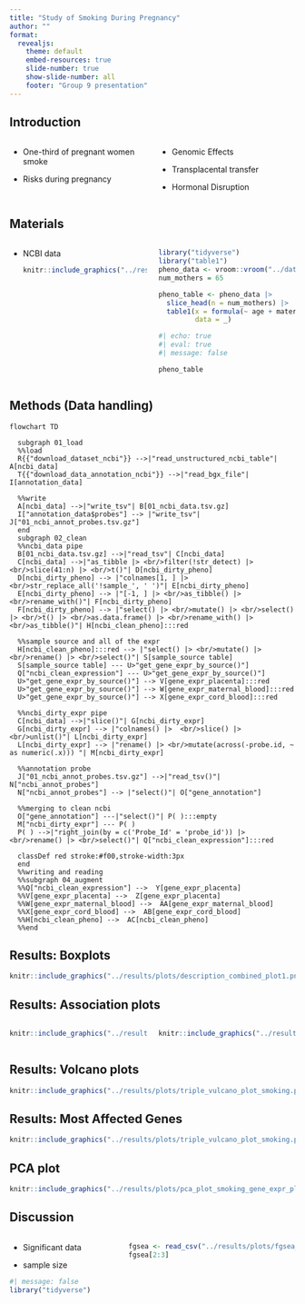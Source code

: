 ```yaml
---
title: "Study of Smoking During Pregnancy"
author: ""
format:
  revealjs:
    theme: default
    embed-resources: true
    slide-number: true
    show-slide-number: all
    footer: "Group 9 presentation"
---
```


## Introduction

::: columns
::: {.column width="50%"}
-   One-third of pregnant women smoke

-   Risks during pregnancy
:::

::: {.column width="50%"}
-   Genomic Effects

-   Transplacental transfer

-   Hormonal Disruption
:::
:::

## Materials

::: columns
::: {.column width="50%"}
-   NCBI data

    ```r
    knitr::include_graphics("../results/plots/uglyData.png", error = FALSE)
    ```
:::

::: {.column width="50%"}
```r
library("tidyverse")
library("table1")
pheno_data <- vroom::vroom("../data/02_ncbi_clean_pheno.tsv.gz", delim = "\t")
num_mothers = 65

pheno_table <- pheno_data |>
  slice_head(n = num_mothers) |> 
  table1(x = formula(~ age + maternal_bmi + gestational_age + newborn_weight | smoking_status),
         data = _)
```
```r
#| echo: true
#| eval: true
#| message: false

pheno_table
```
:::
:::

## Methods (Data handling) {.scrollable}

```mermaid
flowchart TD
  
  subgraph 01_load
  %%load
  R{{"download_dataset_ncbi"}} -->|"read_unstructured_ncbi_table"| A[ncbi_data]
  T{{"download_data_annotation_ncbi"}} -->|"read_bgx_file"| I[annotation_data]
  
  %%write
  A[ncbi_data] -->|"write_tsv"| B[01_ncbi_data.tsv.gz]
  I["annotation_data$probes"] --> |"write_tsv"| J["01_ncbi_annot_probes.tsv.gz"]
  end
  subgraph 02_clean
  %%ncbi_data pipe
  B[01_ncbi_data.tsv.gz] -->|"read_tsv"| C[ncbi_data]
  C[ncbi_data] -->|"as_tibble |> <br/>filter(!str_detect) |> <br/>slice(41:n) |> <br/>t()"| D[ncbi_dirty_pheno]
  D[ncbi_dirty_pheno] --> |"colnames[1, ] |> <br/>str_replace_all('!sample_', ' ')"| E[ncbi_dirty_pheno]
  E[ncbi_dirty_pheno] --> |"[-1, ] |> <br/>as_tibble() |> <br/>rename_with()"| F[ncbi_dirty_pheno]
  F[ncbi_dirty_pheno] --> |"select() |> <br/>mutate() |> <br/>select() |> <br/>t() |> <br/>as.data.frame() |> <br/>rename_with() |> <br/>as_tibble()"| H[ncbi_clean_pheno]:::red
  
  %%sample source and all of the expr
  H[ncbi_clean_pheno]:::red --> |"select() |> <br/>mutate() |> <br/>rename() |> <br/>select()"| S[sample_source table]
  S[sample_source table] --- U>"get_gene_expr_by_source()"]
  Q["ncbi_clean_expression"] --- U>"get_gene_expr_by_source()"]
  U>"get_gene_expr_by_source()"] --> V[gene_expr_placenta]:::red
  U>"get_gene_expr_by_source()"] --> W[gene_expr_maternal_blood]:::red
  U>"get_gene_expr_by_source()"] --> X[gene_expr_cord_blood]:::red
  
  %%ncbi_dirty_expr pipe
  C[ncbi_data] -->|"slice()"| G[ncbi_dirty_expr]
  G[ncbi_dirty_expr] --> |"colnames() |>  <br/>slice() |>  <br/>unlist()"| L[ncbi_dirty_expr]
  L[ncbi_dirty_expr] --> |"rename() |> <br/>mutate(across(-probe.id, ~ as numeric(.x))) "| M[ncbi_dirty_expr]
  
  %%annotation probe
  J["01_ncbi_annot_probes.tsv.gz"] -->|"read_tsv()"| N["ncbi_annot_probes"]
  N["ncbi_annot_probes"] --> |"select()"| O["gene_annotation"]
  
  %%merging to clean ncbi
  O["gene_annotation"] ---|"select()"| P( ):::empty
  M["ncbi_dirty_expr"] --- P( )
  P( ) -->|"right_join(by = c('Probe_Id' = 'probe_id')) |> <br/>rename() |> <br/>select()"| Q["ncbi_clean_expression"]:::red
  
  classDef red stroke:#f00,stroke-width:3px
  end
  %%writing and reading
  %%subgraph 04_augment
  %%Q["ncbi_clean_expression"] -->  Y[gene_expr_placenta]
  %%V[gene_expr_placenta] -->  Z[gene_expr_placenta]
  %%W[gene_expr_maternal_blood] -->  AA[gene_expr_maternal_blood]
  %%X[gene_expr_cord_blood] -->  AB[gene_expr_cord_blood]
  %%H[ncbi_clean_pheno] -->  AC[ncbi_clean_pheno]
  %%end
```

## Results: Boxplots

```r
knitr::include_graphics("../results/plots/description_combined_plot1.png", error = FALSE)
```

## Results: Association plots

::: columns
::: {.column width="50%"}
```r
knitr::include_graphics("../results/plots/gene_association_all.png", error = FALSE)
```
:::

::: {.column width="50%"}
```r
knitr::include_graphics("../results/plots/gene_association_sample.png", error = FALSE)
```
:::
:::

## Results: Volcano plots

```r
knitr::include_graphics("../results/plots/triple_vulcano_plot_smoking.png", error = FALSE)
```

## Results: Most Affected Genes
```r
knitr::include_graphics("../results/plots/triple_vulcano_plot_smoking.png", error = FALSE)
```

## PCA plot

```r
knitr::include_graphics("../results/plots/pca_plot_smoking_gene_expr_placenta", error = FALSE)
```

## Discussion

::: columns
::: {.column width="50%"}
-   Significant data

-   sample size
```r
#| message: false
library("tidyverse")
```
:::
```r
fgsea <- read_csv("../results/plots/fgsea_results.csv")
fgsea[2:3]
```
:::
